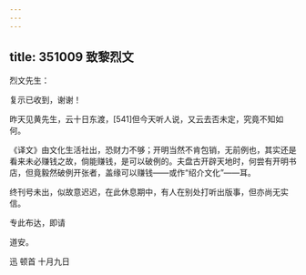 ```yaml
---
---
---
```

title: 351009 致黎烈文
---




烈文先生：

复示已收到，谢谢！

昨天见黄先生，云十日东渡，[541]但今天听人说，又云去否未定，究竟不知如何。

《译文》由文化生活社出，恐财力不够；开明当然不肯包销，无前例也，其实还是看来未必赚钱之故，倘能赚钱，是可以破例的。夫盘古开辟天地时，何尝有开明书店，但竟毅然破例开张者，盖缘可以赚钱——或作“绍介文化”——耳。

终刊号未出，似故意迟迟，在此休息期中，有人在别处打听出版事，但亦尚无实信。

专此布达，即请

道安。

迅 顿首 十月九日